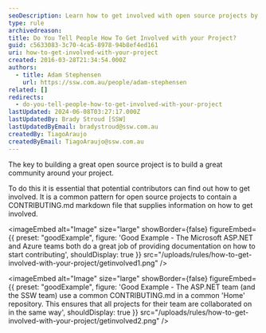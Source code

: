 ```yaml
---
seoDescription: Learn how to get involved with open source projects by providing clear documentation and guidelines for contributors.
type: rule
archivedreason:
title: Do You Tell People How To Get Involved with your Project?
guid: c5633083-3c70-4ca5-8978-94b8ef4ed161
uri: how-to-get-involved-with-your-project
created: 2016-03-28T21:34:54.000Z
authors:
  - title: Adam Stephensen
    url: https://ssw.com.au/people/adam-stephensen
related: []
redirects:
  - do-you-tell-people-how-to-get-involved-with-your-project
lastUpdated: 2024-06-08T03:27:17.000Z
lastUpdatedBy: Brady Stroud [SSW]
lastUpdatedByEmail: bradystroud@ssw.com.au
createdBy: TiagoAraujo
createdByEmail: TiagoAraujo@ssw.com.au
---
```


The key to building a great open source project is to build a great community around your project.

To do this it is essential that potential contributors can find out how to get involved.
It is a common pattern for open source projects to contain a CONTRIBUTING.md markdown file that supplies information on how to get involved.

<imageEmbed
  alt="Image"
  size="large"
  showBorder={false}
  figureEmbed={{
    preset: "goodExample",
    figure: 'Good Example - The Microsoft ASP.NET and Azure teams both do a great job of providing documentation on how to start contributing',
    shouldDisplay: true
  }}
  src="/uploads/rules/how-to-get-involved-with-your-project/getinvolved1.png"
/>

<imageEmbed
  alt="Image"
  size="large"
  showBorder={false}
  figureEmbed={{
    preset: "goodExample",
    figure: 'Good Example - The ASP.NET team (and the SSW team) use a common CONTRIBUTING.md in a common \'Home\' repository. This ensures that all projects for their team are collaborated on in the same way',
    shouldDisplay: true
  }}
  src="/uploads/rules/how-to-get-involved-with-your-project/getinvolved2.png"
/>
